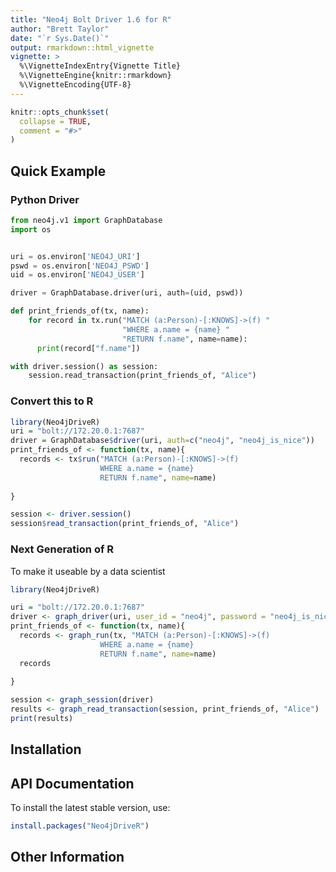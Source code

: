 ```yaml
---
title: "Neo4j Bolt Driver 1.6 for R"
author: "Brett Taylor"
date: "`r Sys.Date()`"
output: rmarkdown::html_vignette
vignette: >
  %\VignetteIndexEntry{Vignette Title}
  %\VignetteEngine{knitr::rmarkdown}
  %\VignetteEncoding{UTF-8}
---
```


```r
knitr::opts_chunk$set(
  collapse = TRUE,
  comment = "#>"
)

```

 

## Quick Example

### Python Driver
```python
from neo4j.v1 import GraphDatabase
import os


uri = os.environ['NEO4J_URI']
pswd = os.environ['NEO4J_PSWD']
uid = os.environ['NEO4J_USER']

driver = GraphDatabase.driver(uri, auth=(uid, pswd))

def print_friends_of(tx, name):
    for record in tx.run("MATCH (a:Person)-[:KNOWS]->(f) "
                         "WHERE a.name = {name} "
                         "RETURN f.name", name=name):
      print(record["f.name"])

with driver.session() as session:
    session.read_transaction(print_friends_of, "Alice")
```

### Convert this to R

```r
library(Neo4jDriveR)
uri = "bolt://172.20.0.1:7687"
driver = GraphDatabase$driver(uri, auth=c("neo4j", "neo4j_is_nice"))
print_friends_of <- function(tx, name){
  records <- tx$run("MATCH (a:Person)-[:KNOWS]->(f)
                    WHERE a.name = {name}
                    RETURN f.name", name=name)
  
}

session <- driver.session()
session$read_transaction(print_friends_of, "Alice")
```

### Next Generation of R

To make it useable by a data scientist

```r
library(Neo4jDriveR)

uri = "bolt://172.20.0.1:7687"
driver <- graph_driver(uri, user_id = "neo4j", password = "neo4j_is_nice")
print_friends_of <- function(tx, name){
  records <- graph_run(tx, "MATCH (a:Person)-[:KNOWS]->(f)
                    WHERE a.name = {name}
                    RETURN f.name", name=name)
  records
  
}

session <- graph_session(driver)
results <- graph_read_transaction(session, print_friends_of, "Alice")
print(results)

```


## Installation


## API Documentation

To install the latest stable version, use:

```r
install.packages("Neo4jDriveR")
```
## Other Information
